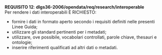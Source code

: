 ::: {#req-12 .callout-important appearance="simple" icon=false}
[**REQUISITO 12**]{.testo-rosso}: **dlgs36-2006/opendata/req/research/interoperable**<br>
Per rendere i dati interoperabili È RICHIESTO:

- fornire i dati in formato aperto secondo i requisiti definiti nelle presenti Linee Guida;
- utilizzare gli standard pertinenti per i metadati;
- utilizzare, ove possibile, vocabolari controllati, parole chiave, thesauri e ontologie;
- inserire riferimenti qualificati ad altri dati o metadati.
:::
